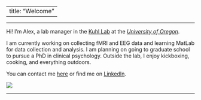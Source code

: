 
---
title: "Welcome"
---
***

Hi! I'm Alex, a lab manager in the [Kuhl Lab](https://kuhllab.com/) at the [_University of Oregon_](https://www.uoregon.edu/).


I am currently working on collecting fMRI and EEG data and learning MatLab for data collection and analysis. I am planning on going to graduate school to pursue a PhD in clinical psychology. Outside the lab, I enjoy kickboxing, cooking, and everything outdoors.


You can contact me [here](mailto:atrembla@uoregon.edu) or find me on [LinkedIn](https://www.linkedin.com/in/alexandra-tremblay-mcgaw-a28774ba).

![](imgs/1.jpg)

***